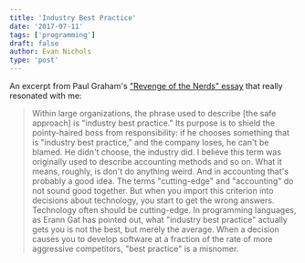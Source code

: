```yaml
---
title: 'Industry Best Practice'
date: '2017-07-11'
tags: ['programming']
draft: false
author: Evan Nichols
type: 'post'
---
```


An excerpt from Paul Graham's ["Revenge of the Nerds" essay][1] that really resonated with me:

> Within large organizations, the phrase used to describe [the safe approach] is "industry best practice." Its purpose is to shield the pointy-haired boss from responsibility: if he chooses something that is "industry best practice," and the company loses, he can't be blamed. He didn't choose, the industry did.
> I believe this term was originally used to describe accounting methods and so on. What it means, roughly, is don't do anything weird. And in accounting that's probably a good idea. The terms "cutting-edge" and "accounting" do not sound good together. But when you import this criterion into decisions about technology, you start to get the wrong answers.
> Technology often should be cutting-edge. In programming languages, as Erann Gat has pointed out, what "industry best practice" actually gets you is not the best, but merely the average. When a decision causes you to develop software at a fraction of the rate of more aggressive competitors, "best practice" is a misnomer.

[1]: http://paulgraham.com/icad.html

